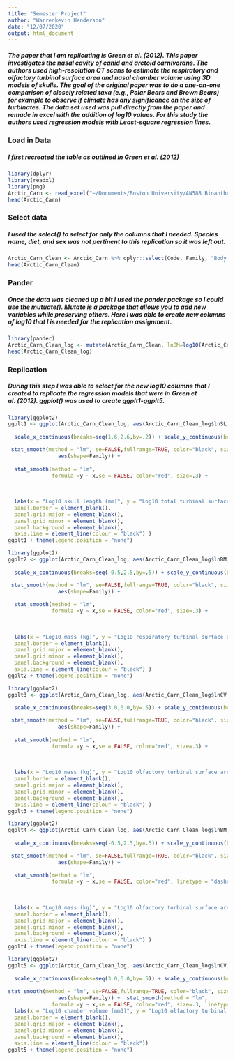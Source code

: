 ```yaml
---
title: "Semester Project"
author: "Warrenkevin Henderson"
date: "12/07/2020"
output: html_document
---
```


##### The paper that I am replicating is Green et al. (2012). This paper investigates the nasal cavity of canid and arctoid carnivorans. The authors used high-resolution CT scans to estimate the respiratory and olfactory turbinal surface area and nasal chamber volume using 3D models of skulls. The goal of the original paper was to do a one-on-one comparison of closely related taxa (e.g., Polar Bears and Brown Bears) for example to observe if climate has any significance on the size of turbinates. The data set used was pull directly from the paper and remade in excel with the addition of log10 values. For this study the authors used regression models with Least-square regression lines.

### Load in Data
##### I first recreated the table as outlined in Green et al. (2012)
```r
library(dplyr)
library(readxl)
library(png)
Arctic_Carn <- read_excel("~/Documents/Boston University/AN588 Bioanthro Stats/Book1.xlsx")
head(Arctic_Carn)
```
### Select data
##### I used the select() to select for only the columns that I needed. Species name, diet, and sex was not pertinent to this replication so it was left out. 
```r
Arctic_Carn_Clean <- Arctic_Carn %>% dplyr::select(Code, Family, "Body mass (kg)", "Skull length (mm)", "Chamber volume (mm3)", "TTSA (mm2)", "RTSA (mm2)", "OTSA (mm2)", "OTSA/RTSA" )
head(Arctic_Carn_Clean)
```
### Pander
##### Once the data was cleaned up a bit I used the pander package so I could use the mutuate(). Mutate is a package that allows you to add new variables while preserving others. Here I was able to create new columns of log10 that I is needed for the replication assignment. 
```r
library(pander)
Arctic_Carn_Clean_log <- mutate(Arctic_Carn_Clean, lnBM=log10(Arctic_Carn_Clean$`Body mass (kg)`), lnSL=log10(Arctic_Carn_Clean$`Skull length (mm)`), lnCV=log10(Arctic_Carn_Clean$`Chamber volume (mm3)`), lnTTSA=log10(Arctic_Carn_Clean$`TTSA (mm2)`), lnRTSA=log10(Arctic_Carn_Clean$`RTSA (mm2)`), lnOTSA=log10(Arctic_Carn_Clean$`OTSA (mm2)`), lnOTSARTSA=log10(Arctic_Carn_Clean$`OTSA/RTSA`))
head(Arctic_Carn_Clean_log)
```
### Replication
##### During this step I was able to select for the new log10 columns that I created to replicate the regression  models that were in Green et al. (2012). ggplot() was used to create ggplt1-ggplt5. 


```r
library(ggplot2)
ggplt1 <- ggplot(Arctic_Carn_Clean_log, aes(Arctic_Carn_Clean_log$lnSL, Arctic_Carn_Clean_log$lnTTSA)) + geom_point(aes(shape=Family)) +
  
  scale_x_continuous(breaks=seq(1.6,2.6,by=.2)) + scale_y_continuous(breaks=seq(3.5,5.5,by=.5)) +

 stat_smooth(method = "lm", se=FALSE,fullrange=TRUE, color="black", size=.3,
				aes(shape=Family)) + 
  
  stat_smooth(method = "lm", 
              formula =y ~ x,se = FALSE, color="red", size=.3) +
  
  
  
  labs(x = "Log10 skull length (mm)", y = "Log10 total turbinal surface area (mm2)") + geom_text(aes(label=Code), size=2, data=Arctic_Carn_Clean_log) + theme(
  panel.border = element_blank(),  
  panel.grid.major = element_blank(),
  panel.grid.minor = element_blank(),
  panel.background = element_blank(),
  axis.line = element_line(colour = "black") )
ggplt1 + theme(legend.position = "none")
```
```r
library(ggplot2)
ggplt2 <- ggplot(Arctic_Carn_Clean_log, aes(Arctic_Carn_Clean_log$lnBM, Arctic_Carn_Clean_log$lnRTSA)) + geom_point(aes(shape=Family)) +
  
  scale_x_continuous(breaks=seq(-0.5,2.5,by=.5)) + scale_y_continuous(breaks=seq(2.5,5.0,by=.5)) +

 stat_smooth(method = "lm", se=FALSE,fullrange=TRUE, color="black", size=.3,
				aes(shape=Family)) + 
  
  stat_smooth(method = "lm", 
              formula =y ~ x,se = FALSE, color="red", size=.3) +
  
  
  
  labs(x = "Log10 mass (kg)", y = "Log10 respiratory turbinal surface area (mm2)") + geom_text(aes(label=Code), size=2, data=Arctic_Carn_Clean_log) + theme(
  panel.border = element_blank(),  
  panel.grid.major = element_blank(),
  panel.grid.minor = element_blank(),
  panel.background = element_blank(),
  axis.line = element_line(colour = "black") )
ggplt2 + theme(legend.position = "none")
```
```r
library(ggplot2)
ggplt3 <- ggplot(Arctic_Carn_Clean_log, aes(Arctic_Carn_Clean_log$lnCV, Arctic_Carn_Clean_log$lnRTSA)) + geom_point(aes(shape=Family)) +
  
  scale_x_continuous(breaks=seq(3.0,6.0,by=.5)) + scale_y_continuous(breaks=seq(2.5,5.0,by=.5)) +

 stat_smooth(method = "lm", se=FALSE,fullrange=TRUE, color="black", size=.3,
				aes(shape=Family)) + 
  
  stat_smooth(method = "lm", 
              formula =y ~ x,se = FALSE, color="red", size=.3) +
  
  
  
  labs(x = "Log10 mass (kg)", y = "Log10 olfactory turbinal surface area (mm2)") + geom_text(aes(label=Code), size=2, data=Arctic_Carn_Clean_log) + theme(
  panel.border = element_blank(),  
  panel.grid.major = element_blank(),
  panel.grid.minor = element_blank(),
  panel.background = element_blank(),
  axis.line = element_line(colour = "black") )
ggplt3 + theme(legend.position = "none")
```
```r
library(ggplot2)
ggplt4 <- ggplot(Arctic_Carn_Clean_log, aes(Arctic_Carn_Clean_log$lnBM, Arctic_Carn_Clean_log$lnOTSA)) + geom_point(aes(shape=Family)) +
  
  scale_x_continuous(breaks=seq(-0.5,2.5,by=.5)) + scale_y_continuous(breaks=seq(3.5,5.5,by=.5)) +

 stat_smooth(method = "lm", se=FALSE,fullrange=TRUE, color="black", size=.3,
				aes(shape=Family)) + 
  
  stat_smooth(method = "lm", 
              formula =y ~ x,se = FALSE, color="red", linetype = "dashed", size=.3) +
  
  
  
  labs(x = "Log10 mass (kg)", y = "Log10 olfactory turbinal surface area (mm2)") + geom_text(aes(label=Code), size=2, data=Arctic_Carn_Clean_log) + theme(
  panel.border = element_blank(),  
  panel.grid.major = element_blank(),
  panel.grid.minor = element_blank(),
  panel.background = element_blank(),
  axis.line = element_line(colour = "black") )
ggplt4 + theme(legend.position = "none") 
```

```r
library(ggplot2)
ggplt5 <- ggplot(Arctic_Carn_Clean_log, aes(Arctic_Carn_Clean_log$lnCV, (Arctic_Carn_Clean_log$lnOTSA))) + geom_point(aes(shape=Family)) +
  
  scale_x_continuous(breaks=seq(3.0,6.0,by=.5)) + scale_y_continuous(breaks=seq(3.5,5.5,by=.5)) +
  
stat_smooth(method = "lm", se=FALSE,fullrange=TRUE, color="black", size=.3, 
				aes(shape=Family)) +  stat_smooth(method = "lm", 
              formula =y ~ x,se = FALSE, color="red", size=.3, linetype = "dashed") +
  labs(x = "Log10 chamber volume (mm3)", y = "Log10 olfactory turbinal surface area (mm2)")  + geom_text(aes(label=Code), size=2, data=Arctic_Carn_Clean_log) + theme(
  panel.border = element_blank(),  
  panel.grid.major = element_blank(),
  panel.grid.minor = element_blank(),
  panel.background = element_blank(),
  axis.line = element_line(colour = "black"))
ggplt5 + theme(legend.position = "none")


```
